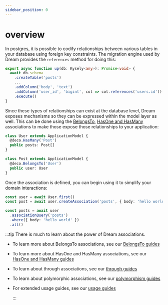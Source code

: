 ```yaml
---
sidebar_position: 0
---
```


# overview

In postgres, it is possible to codify relationships between various tables in your database using foreign key constraints. The migration engine used by Dream provides the `references` method for doing this:

```ts
export async function up(db: Kysely<any>): Promise<void> {
  await db.schema
    .createTable('posts')
    ...
    .addColumn('body', 'text')
    .addColumn('user_id', 'bigint', col => col.references('users.id'))
    .execute()
}
```

Since these types of relationships can exist at the database level, Dream exposes mechanisms so they can be expressed within the model layer as well. This can be done using the [BelongsTo](/docs/models/associations/belongs-to), [HasOne and HasMany](/docs/models/associations/has-one-and-has-many) associations to make those expose those relationships to your application:

```ts
class User extends ApplicationModel {
  @deco.HasMany('Post')
  public posts: Post[]
}

class Post extends ApplicationModel {
  @deco.BelongsTo('User')
  public user: User
}
```

Once the association is defined, you can begin using it to simplify your domain interactions:

```ts
const user = await User.first()
const post = await user.createAssociation('posts', { body: 'hello world' })

const posts = await user
  .associationQuery('posts')
  .where({ body: 'hello world' })
  .all()
```

:::tip
There is much to learn about the power of Dream associations.

- To learn more about BelongsTo associations, see our [BelongsTo guides](/docs/models/associations/belongs-to)
- To learn more about HasOne and HasMany associations, see our [HasOne and HasMany guides](/docs/models/associations/has-one-and-has-many)
- To learn about through associations, see our [through guides](/docs/models/associations/through)
- To learn about polymorphic associations, see our [polymorphism guides](/docs/models/associations/polymorphism)
- For extended usage guides, see our [usage guides](/docs/models/associations/usage)

  :::
